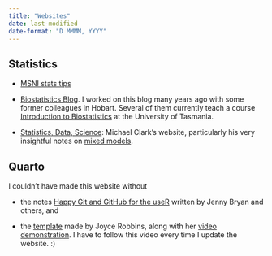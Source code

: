 ```yaml
---
title: "Websites"
date: last-modified
date-format: "D MMMM, YYYY"
---
```


## Statistics

- [MSNI stats tips](https://msni-stats-tips.netlify.app/)

- [Biostatistics Blog](https://blogs.utas.edu.au/biostatistics/). I worked on this blog many years ago with some former colleagues in Hobart. Several of them currently teach a course [Introduction to Biostatistics](https://www.utas.edu.au/courses/chm/units/cam625-introduction-to-biostatistics) at the University of Tasmania.

- [Statistics, Data, Science](https://m-clark.github.io/): Michael Clark's website, particularly his very insightful notes on [mixed models](https://m-clark.github.io/mixed-models-with-R/).


## Quarto

I couldn't have made this website without

- the notes [Happy Git and GitHub for the useR](https://happygitwithr.com/) written by Jenny Bryan and others, and

- the [template](https://github.com/jtr13/website-template) made by Joyce Robbins, along with her [video demonstration](https://www.youtube.com/watch?v=YN75YXaLFGM).
I have to follow this video every time I update the website.  :)



